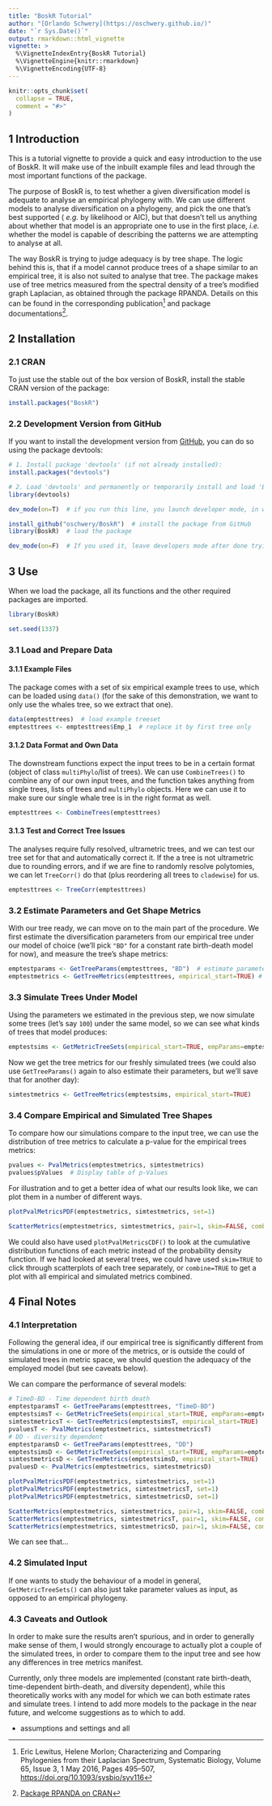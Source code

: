 ```yaml
---
title: "BoskR Tutorial"
author: "[Orlando Schwery](https://oschwery.github.io/)"
date: "`r Sys.Date()`"
output: rmarkdown::html_vignette
vignette: >
  %\VignetteIndexEntry{BoskR Tutorial}
  %\VignetteEngine{knitr::rmarkdown}
  %\VignetteEncoding{UTF-8}
---
```


```r
knitr::opts_chunk$set(
  collapse = TRUE,
  comment = "#>"
)
```

## 1 Introduction ##
This is a tutorial vignette to provide a quick and easy introduction to the use of BoskR. It will make use of the inbuilt example files and lead through the most important functions of the package.

The purpose of BoskR is, to test whether a given diversification model is adequate to analyse an empirical phylogeny with. We can use different models to analyse diversification on a phylogeny, and pick the one that's best supported ( _e.g._ by likelihood or AIC), but that doesn't tell us anything about whether that model is an appropriate one to use in the first place, _i.e._ whether the model is capable of describing the patterns we are attempting to analyse at all.

The way BoskR is trying to judge adequacy is by tree shape. The logic behind this is, that if a model cannot produce trees of a shape similar to an empirical tree, it is also not suited to analyse that tree. The package makes use of tree metrics measured from the spectral density of a tree's modified graph Laplacian, as obtained through the package RPANDA. Details on this can be found in the corresponding publication^[Eric Lewitus, Helene Morlon; Characterizing and Comparing Phylogenies from their Laplacian Spectrum, Systematic Biology, Volume 65, Issue 3, 1 May 2016, Pages 495–507, [https://doi.org/10.1093/sysbio/syv116](https://doi.org/10.1093/sysbio/syv116)] and package documentations^[[Package RPANDA on CRAN](https://CRAN.R-project.org/package=RPANDA)].

## 2 Installation ##
### 2.1 CRAN ###
To just use the stable out of the box version of BoskR, install the stable CRAN version of the package:

```r
install.packages("BoskR")
```

### 2.2 Development Version from GitHub ###
If you want to install the development version from [GitHub](https://github.com/oschwery/BoskR), you can do so using the package devtools:
```r
# 1. Install package 'devtools' (if not already installed):
install.packages("devtools")

# 2. Load 'devtools' and permanently or temporarily install and load 'BoskR':
library(devtools)

dev_mode(on=T)  # if you run this line, you launch developer mode, in which case the package will only be installed temporarily.

install_github("oschwery/BoskR")  # install the package from GitHub
library(BoskR)  # load the package

dev_mode(on=F)  # If you used it, leave developers mode after done trying out 'BoskR'
```

## 3 Use ##
When we load the package, all its functions and the other required packages are imported.
```r
library(BoskR)
```

```r
set.seed(1337)
```

### 3.1 Load and Prepare Data ###
#### 3.1.1 Example Files ####
The package comes with a set of six empirical example trees to use, which can be loaded using `data()` (for the sake of this demonstration, we want to only use the whales tree, so we extract that one).
```r
data(emptesttrees)  # load example treeset
emptesttrees <- emptesttrees$Emp_1  # replace it by first tree only
```

#### 3.1.2 Data Format and Own Data ####
The downstream functions expect the input trees to be in a certain format (object of class `multiPhylo`/list of trees). We can use `CombineTrees()` to combine any of our own input trees, and the function takes anything from single trees, lists of trees and `multiPhylo` objects. Here we can use it to make sure our single whale tree is in the right format as well.
```r
emptesttrees <- CombineTrees(emptesttrees)
```

#### 3.1.3 Test and Correct Tree Issues ####
The analyses require fully resolved, ultrametric trees, and we can test our tree set for that and automatically correct it. If the a tree is not ultrametric due to rounding errors, and if we are fine to randomly resolve polytomies, we can let `TreeCorr()` do that (plus reordering all trees to `cladewise`) for us.
```r
emptesttrees <- TreeCorr(emptesttrees)
```

### 3.2 Estimate Parameters and Get Shape Metrics ###
With our tree ready, we can move on to the main part of the procedure. We first estimate the diversification parameters from our empirical tree under our model of choice (we'll pick `"BD"` for a constant rate birth-death model for now), and measure the tree's shape metrics:
```r
emptestparams <- GetTreeParams(emptesttrees, "BD")  # estimate parameters from empirical tree
emptestmetrics <- GetTreeMetrics(emptesttrees, empirical_start=TRUE) # get tree shape metrics from empirical trees
```

### 3.3 Simulate Trees Under Model ###
Using the parameters we estimated in the previous step, we now simulate some trees (let's say `100`) under the same model, so we can see what kinds of trees that model produces:
```r
emptestsims <- GetMetricTreeSets(empirical_start=TRUE, empParams=emptestparams, current_method="BD", Numbsim1=100)
```
Now we get the tree metrics for our freshly simulated trees (we could also use `GetTreeParams()` again to also estimate their parameters, but we'll save that for another day):
```r
simtestmetrics <- GetTreeMetrics(emptestsims, empirical_start=TRUE)
```

### 3.4 Compare Empirical and Simulated Tree Shapes ###
To compare how our simulations compare to the input tree, we can use the distribution of tree metrics to calculate a p-value for the empirical trees metrics:
```r
pvalues <- PvalMetrics(emptestmetrics, simtestmetrics)
pvalues$pValues  # Display table of p-Values
```
For illustration and to get a better idea of what our results look like, we can plot them in a number of different ways.
```r
plotPvalMetricsPDF(emptestmetrics, simtestmetrics, set=1)
```
```r
ScatterMetrics(emptestmetrics, simtestmetrics, pair=1, skim=FALSE, combine=FALSE, colours=c("black", "red"))
```

We could also have used `plotPvalMetricsCDF()` to look at the cumulative distribution functions of each metric instead of the probability density function. If we had looked at several trees, we could have used `skim=TRUE` to click through scatterplots of each tree separately, or `combine=TRUE` to get a plot with all empirical and simulated metrics combined.

## 4 Final Notes ##
### 4.1 Interpretation ###
Following the general idea, if our empirical tree is significantly different from the simulations in one or more of the metrics, or is outside the could of simulated trees in metric space, we should question the adequacy of the employed model (but see caveats below).

We can compare the performance of several models:
```r
# TimeD-BD - Time dependent birth death
emptestparamsT <- GetTreeParams(emptesttrees, "TimeD-BD")
emptestsimsT <- GetMetricTreeSets(empirical_start=TRUE, empParams=emptestparamsT, current_method="TimeD-BD", Numbsim1=100)
simtestmetricsT <- GetTreeMetrics(emptestsimsT, empirical_start=TRUE)
pvaluesT <- PvalMetrics(emptestmetrics, simtestmetricsT)
# DD - diversity dependent
emptestparamsD <- GetTreeParams(emptesttrees, "DD")
emptestsimsD <- GetMetricTreeSets(empirical_start=TRUE, empParams=emptestparamsD, current_method="DD", Numbsim1=100)
simtestmetricsD <- GetTreeMetrics(emptestsimsD, empirical_start=TRUE)
pvaluesD <- PvalMetrics(emptestmetrics, simtestmetricsD)
```
```r
plotPvalMetricsPDF(emptestmetrics, simtestmetrics, set=1)
plotPvalMetricsPDF(emptestmetrics, simtestmetricsT, set=1)
plotPvalMetricsPDF(emptestmetrics, simtestmetricsD, set=1)
```
```r
ScatterMetrics(emptestmetrics, simtestmetrics, pair=1, skim=FALSE, combine=FALSE, colours=c("black", "red"))
ScatterMetrics(emptestmetrics, simtestmetricsT, pair=1, skim=FALSE, combine=FALSE, colours=c("black", "blue"))
ScatterMetrics(emptestmetrics, simtestmetricsD, pair=1, skim=FALSE, combine=FALSE, colours=c("black", "green"))
```

We can see that...

### 4.2 Simulated Input ###
If one wants to study the behaviour of a model in general, `GetMetricTreeSets()` can also just take parameter values as input, as opposed to an empirical phylogeny.

### 4.3 Caveats and Outlook ###
In order to make sure the results aren't spurious, and in order to generally make sense of them, I would strongly encourage to actually plot a couple of the simulated trees, in order to compare them to the input tree and see how any differences in tree metrics manifest.

Currently, only three models are implemented (constant rate birth-death, time-dependent birth-death, and diversity dependent), while this theoretically works with any model for which we can both estimate rates and simulate trees. I intend to add more models to the package in the near future, and welcome suggestions as to which to add.

- assumptions and settings and all
